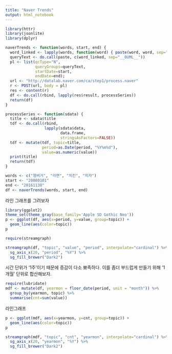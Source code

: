 ```yaml
---
title: "Naver Trends"
output: html_notebook
---
```



```r
library(httr)
library(jsonlite)
library(dplyr)

naverTrends <- function(words, start, end) {
  word_linked <- lapply(words, function(word) { paste(word, word, sep="__SZLIG__")})
  queryText <- do.call(paste, c(word_linked, sep="__OUML__"))
  pl <- list(qcType="N", 
             queryGroups=queryText, 
             startDate=start,
             endDate=end);
  url <- "http://datalab.naver.com/ca/step1/process.naver"
  r <- POST(url, body = pl)
  res <- content(r)
  df <- do.call(rbind, lapply(res$result, processSeries))
  return(df)
}

processSeries <- function(sdata) {
  title <- sdata$title
  tdf <- do.call(rbind, 
                 lapply(sdata$data, 
                        data.frame, 
                        stringsAsFactors=FALSE))
  tdf <- mutate(tdf, topic=title, 
                period=as.Date(period, "%Y%m%d"), 
                value=as.numeric(value)) 
  print(title)
  return(tdf)
}

words <- c("햄버거", "라면", "치킨", "피자")
start <- "20080101"
end <- "20161130"
df <- naverTrends(words, start, end)

```

라인 그래프를 그려보자

```r
library(ggplot2)
theme_set(theme_gray(base_family='Apple SD Gothic Neo'))
p <- ggplot(df, aes(x=period, y=value, group=topic)) + 
  geom_line(aes(color=topic))
p
```

```r
require(streamgraph)

streamgraph(df, "topic", "value", "period", interpolate="cardinal") %>% 
  sg_axis_x(20, "period", "%Y") %>%
  sg_fill_brewer("Dark2")
```


시간 단위가 '1주'이기 때문에 증감이 다소 뾰족하다. 이를 좀더 부드럽게 만들기 위해 '1개월' 단위로 합산해보자.

```r
require(lubridate)
mdf <- mutate(df, yearmon = floor_date(period, unit = "month")) %>%
  group_by(yearmon, topic) %>%
  summarise(cnt=sum(value))
```

라인그래프

```r
p <- ggplot(mdf, aes(x=yearmon, y=cnt, group=topic)) + 
  geom_line(aes(color=topic))
p
```

```r
streamgraph(mdf, "topic", "cnt", "yearmon", interpolate="cardinal") %>% 
  sg_axis_x(20, "yearmon", "%Y") %>%
  sg_fill_brewer("Dark2")
```